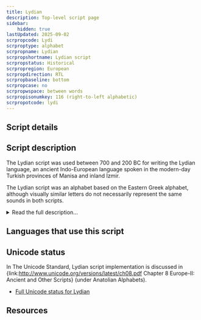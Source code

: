 ```yaml
---
title: Lydian
description: Top-level script page
sidebar:
    hidden: true
lastUpdated: 2025-09-02
scrpropcode: Lydi
scrproptype: alphabet
scrpropname: Lydian
scrpropshortname: Lydian script
scrpropstatus: Historical
scrpropregion: European
scrpropdirection: RTL
scrpropbaseline: bottom
scrpropcase: no
scrpropwspace: between words
scrpropisonumkey: 116 (right-to-left alphabetic)
scrpropotcode: lydi
---
```



## Script details

<ScriptDetails />

## Script description

The Lydian script was used between 700 and 200 BC for writing the Lydian language, an ancient Indo-European language spoken in the modern-day Turkish provinces of Manisa and inland İzmir.

The Lydian script was an alphabet based on the Eastern Greek alphabet, although visually similar letters do not necessarily represent the same sounds in both scripts.

<details>
<summary>Read the full description...</summary>Twenty-six sounds were represented in the script, some by more than one letter.

Early examples of Lydian writing are written both from left to right and from right to left. One is written in [boustrophedon](/reference/glossary#boust) style. Later texts were written exclusively from right to left. Words were generally separated by spaces, although there is one text in which words are separated by dots.
</details>

## Languages that use this script

<WsList script='Lydi' wsMax='5' />

## Unicode status

In The Unicode Standard, Lydian script implementation is discussed in {link:http://www.unicode.org/versions/latest/ch08.pdf Chapter 8 Europe-II: Ancient and Other Scripts} (under Anatolian Alphabets).

- [Full Unicode status for Lydian](/scrlang/unicode/lydi-unicode.md)



## Resources

<ScriptResources detailSummary='seemore' />

